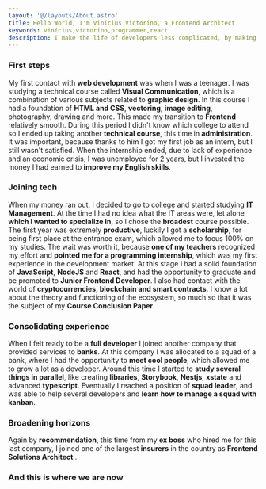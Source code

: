 ```yaml
---
layout: '@/layouts/About.astro'
title: Hello World, I'm Vinícius Victorino, a Frontend Architect
keywords: vinícius,victorino,programmer,react
description: I make the life of developers less complicated, by making well thought decisions and introducing patterns.
---
```


### First steps

My first contact with **web development** was when I was a teenager. I was studying a technical course called **Visual Communication**, which is a combination of various subjects related to **graphic design**. In this course I had a foundation of **HTML and CSS**, **vectoring**, **image editing**, photography, drawing and more. This made my transition to **Frontend** relatively smooth. During this period I didn't know which college to attend so I ended up taking another **technical course**, this time in **administration**. It was important, because thanks to him I got my first job as an intern, but I still wasn't satisfied. When the internship ended, due to lack of experience and an economic crisis, I was unemployed for 2 years, but I invested the money I had earned to **improve my English skills**.

### Joining tech

When my money ran out, I decided to go to college and started studying **IT Management**. At the time I had no idea what the IT areas were, let alone **which I wanted to specialize in**, so I chose the **broadest** course possible. The first year was extremely **productive**, luckily I got a **scholarship**, for being first place at the entrance exam, which allowed me to focus 100% on my studies. The wait was worth it, because **one of my teachers** recognized my effort and **pointed me for a programming internship**, which was my first experience in the development market. At this stage I had a solid foundation of **JavaScript**, **NodeJS** and **React**, and had the opportunity to graduate and be promoted to **Junior Frontend Developer**. I also had contact with the world of **cryptocurrencies, blockchain and smart contracts**. I know a lot about the theory and functioning of the ecosystem, so much so that it was the subject of my **Course Conclusion Paper**.

### Consolidating experience

When I felt ready to be a **full developer** I joined another company that provided services to **banks**. At this company I was allocated to a squad of a bank, where I had the opportunity to **meet cool people**, which allowed me to grow a lot as a developer. Around this time I started to **study several things in parallel**, like creating **libraries**, **Storybook**, **Nestjs**, **xstate** and advanced **typescript**. Eventually I reached a position of **squad leader**, and was able to help several developers and **learn how to manage a squad with kanban**.

### Broadening horizons

Again by **recommendation**, this time from my **ex boss** who hired me for this last company, I joined one of the largest **insurers** in the country as **Frontend Solutions Architect** .

### And this is where we are now
